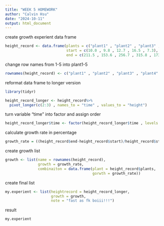 ```yaml
---  
title: "WEEK 5 HOMEWORK"
author: "Calvin Hsu"
date: "2024-10-11"
output: html_document
---
```

create growth experient data frame
```r
height_record <- data.frame(plants = c("plant1" , "plant2" , "plant3" , "plant4" , "plant5"),
                            start = c(10.0 , 9.8 , 12.7 , 16.5 , 7.3), 
                            end = c(211.5 , 153.6 , 256.7 , 315.8 , 173.1))
```
change row names from 1-5 into plant1-5
```r
rownames(height_record) <- c("plant1" , "plant2" , "plant3" , "plant4" , "plant5")
```

reformat data frame to longer version
```r
library(tidyr)
```
```r
height_record_longer <- height_record%>%
  pivot_longer(c(2:3) , names_to = "time" , values_to = "height")
```
turn variable "time" into factor and assign order
```r
height_record_longer$time <- factor(height_record_longer$time , levels = c("start" , "end"))
```

calculate growth rate in percentage
```r
growth_rate = ((height_record$end-height_record$start)/height_record$start)*100
```
create growth list
```r
growth <- list(name = rownames(height_record),
               growth = growth_rate,
               combinaiton = data.frame(plant = height_record$plants,
                                        gorwth = growth_rate))
```

create final list
```r
my.experient <- list(heightrecord = height_record_longer,
                     growth = growth, 
                     note = "fast as fk boiii!!!")
```

result
```r
my.experient
```


